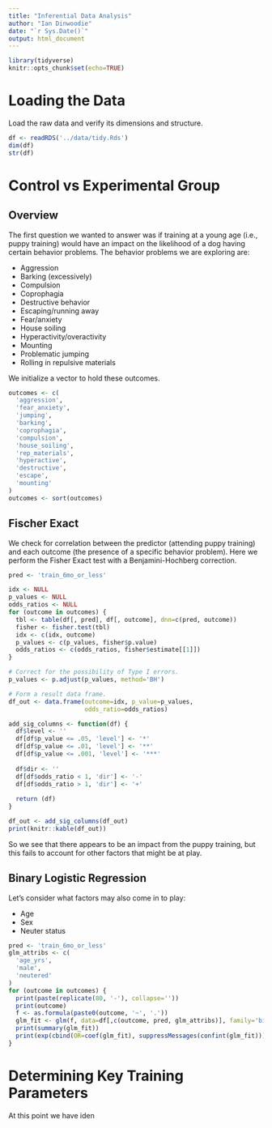 ```yaml
---
title: "Inferential Data Analysis"
author: "Ian Dinwoodie"
date: "`r Sys.Date()`"
output: html_document
---
```


```r
library(tidyverse)
knitr::opts_chunk$set(echo=TRUE)
```

# Loading the Data

Load the raw data and verify its dimensions and structure.

```r
df <- readRDS('../data/tidy.Rds')
dim(df)
str(df)
```

# Control vs Experimental Group

## Overview

The first question we wanted to answer was if training at a young age (i.e.,
puppy training) would have an impact on the likelihood of a dog having certain
behavior problems. The behavior problems we are exploring are:

- Aggression
- Barking (excessively)
- Compulsion
- Coprophagia
- Destructive behavior
- Escaping/running away
- Fear/anxiety
- House soiling
- Hyperactivity/overactivity
- Mounting
- Problematic jumping
- Rolling in repulsive materials

We initialize a vector to hold these outcomes.

```r
outcomes <- c(
  'aggression',
  'fear_anxiety',
  'jumping',
  'barking',
  'coprophagia',
  'compulsion',
  'house_soiling',
  'rep_materials',
  'hyperactive',
  'destructive',
  'escape',
  'mounting'
)
outcomes <- sort(outcomes)
```

## Fischer Exact

We check for correlation between the predictor (attending puppy training) and
each outcome (the presence of a specific behavior problem). Here we perform the
Fisher Exact test with a Benjamini-Hochberg correction.

```r
pred <- 'train_6mo_or_less'

idx <- NULL
p_values <- NULL
odds_ratios <- NULL 
for (outcome in outcomes) {
  tbl <- table(df[, pred], df[, outcome], dnn=c(pred, outcome))
  fisher <- fisher.test(tbl)
  idx <- c(idx, outcome)
  p_values <- c(p_values, fisher$p.value)
  odds_ratios <- c(odds_ratios, fisher$estimate[[1]])
}

# Correct for the possibility of Type I errors.
p_values <- p.adjust(p_values, method='BH')

# Form a result data frame.
df_out <- data.frame(outcome=idx, p_value=p_values,
                     odds_ratio=odds_ratios)

add_sig_columns <- function(df) {
  df$level <- ''
  df[df$p_value <= .05, 'level'] <- '*'
  df[df$p_value <= .01, 'level'] <- '**'
  df[df$p_value <= .001, 'level'] <- '***'
  
  df$dir <- ''
  df[df$odds_ratio < 1, 'dir'] <- '-'
  df[df$odds_ratio > 1, 'dir'] <- '+'
  
  return (df)
}

df_out <- add_sig_columns(df_out)
print(knitr::kable(df_out))
```

So we see that there appears to be an impact from the puppy training, but this
fails to account for other factors that might be at play.

## Binary Logistic Regression

Let's consider what factors may also come in to play:

- Age
- Sex
- Neuter status

```r
pred <- 'train_6mo_or_less'
glm_attribs <- c(
  'age_yrs',
  'male',
  'neutered'
)
for (outcome in outcomes) {
  print(paste(replicate(80, '-'), collapse=''))
  print(outcome)
  f <- as.formula(paste0(outcome, '~', '.'))
  glm_fit <- glm(f, data=df[,c(outcome, pred, glm_attribs)], family='binomial')
  print(summary(glm_fit))
  print(exp(cbind(OR=coef(glm_fit), suppressMessages(confint(glm_fit)))))
}
```

# Determining Key Training Parameters

At this point we have iden